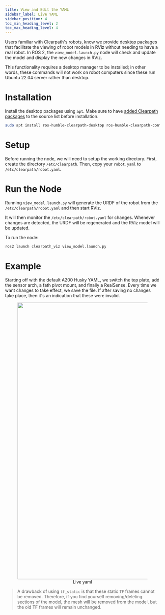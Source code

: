 ```yaml
---
title: View and Edit the YAML
sidebar_label: Live YAML
sidebar_position: 4
toc_min_heading_level: 2
toc_max_heading_level: 4
---
```


Users familiar with Clearpath's robots, know we provide desktop packages that facilitate the viewing of robot models in RViz without needing to have a real robot. In ROS 2, the `view_model.launch.py` node will check and update the model and display the new changes in RViz.

This functionality requires a desktop manager to be installed; in other words, these commands will not work on robot computers since these run Ubuntu 22.04 server rather than desktop.

# Installation

Install the desktop packages using `apt`. Make sure to have [added Clearpath packages](https://packages.clearpathrobotics.com/) to the source list before installation.

```bash
sudo apt install ros-humble-clearpath-desktop ros-humble-clearpath-config-live
```

# Setup

Before running the node, we will need to setup the working directory.
First, create the directory `/etc/clearpath`.
Then, copy your `robot.yaml` to `/etc/clearpath/robot.yaml`.

# Run the Node

Running `view_model.launch.py` will generate the URDF of the robot from the `/etc/clearpath/robot.yaml` and then start RViz.

It will then monitor the `/etc/clearpath/robot.yaml` for changes. Whenever changes are detected, the URDF will be regenerated and the RViz model will be updated.

To run the node:

```bash
ros2 launch clearpath_viz view_model.launch.py
```

# Example

Starting off with the default A200 Husky YAML, we switch the top plate, add the sensor arch, a fath pivot mount, and finally a RealSense. Every time we want changes to take effect, we save the file. If after saving no changes take place, then it's an indication that these were invalid.

<center>
  <figure>
    <img
      src={require("./img/live_yaml.gif").default}
      width="900"
    />
    <figcaption>Live yaml</figcaption>
  </figure>
</center>

> A drawback of using `tf_static` is that these static `TF` frames cannot be removed. Therefore, if you find yourself removing/deleting sections of the model, the mesh will be removed from the model, but the old TF frames will remain unchanged.
